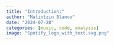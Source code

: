 ```yaml
---
title: "Introduction:"
author: "Malintzin Blanco"
date: "2024-07-28"
categories: [music, code, analysis]
image: "Spotify_logo_with_text.svg.png"
---
```



